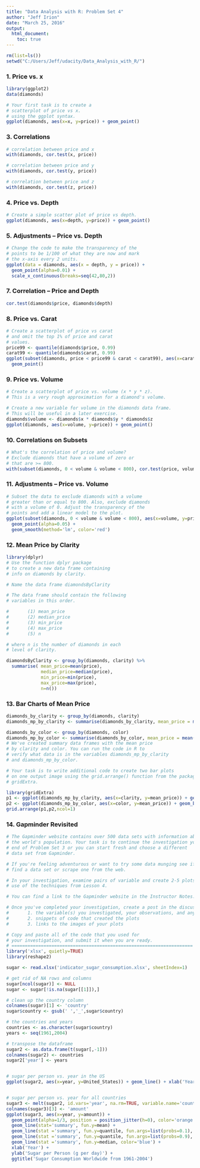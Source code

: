 ```yaml
---
title: "Data Analysis with R: Problem Set 4"
author: "Jeff Irion"
date: "March 25, 2016"
output: 
  html_document:
    toc: true
---
```


```r
rm(list=ls())
setwd("C:/Users/Jeff/udacity/Data_Analysis_with_R/")
```



### 1. Price vs. x

```r
library(ggplot2)
data(diamonds)

# Your first task is to create a
# scatterplot of price vs x.
# using the ggplot syntax.
ggplot(diamonds, aes(x=x, y=price)) + geom_point()
```



### 3. Correlations

```r
# correlation between price and x
with(diamonds, cor.test(x, price))

# correlation between price and y
with(diamonds, cor.test(y, price))

# correlation between price and z
with(diamonds, cor.test(z, price))
```



### 4. Price vs. Depth

```r
# Create a simple scatter plot of price vs depth.
ggplot(diamonds, aes(x=depth, y=price)) + geom_point()
```



### 5. Adjustments -- Price vs. Depth

```r
# Change the code to make the transparency of the
# points to be 1/100 of what they are now and mark
# the x-axis every 2 units. 
ggplot(data = diamonds, aes(x = depth, y = price)) + 
  geom_point(alpha=0.01) +
  scale_x_continuous(breaks=seq(42,80,2))
```



### 7. Correlation -- Price and Depth

```r
cor.test(diamonds$price, diamonds$depth)
```



### 8. Price vs. Carat

```r
# Create a scatterplot of price vs carat
# and omit the top 1% of price and carat
# values.
price99 <- quantile(diamonds$price, 0.99)
carat99 <- quantile(diamonds$carat, 0.99)
ggplot(subset(diamonds, price < price99 & carat < carat99), aes(x=carat, y=price)) +
  geom_point()
```



### 9. Price vs. Volume

```r
# Create a scatterplot of price vs. volume (x * y * z).
# This is a very rough approximation for a diamond's volume.

# Create a new variable for volume in the diamonds data frame.
# This will be useful in a later exercise.
diamonds$volume <- diamonds$x * diamonds$y * diamonds$z
ggplot(diamonds, aes(x=volume, y=price)) + geom_point()
```



### 10. Correlations on Subsets

```r
# What's the correlation of price and volume?
# Exclude diamonds that have a volume of zero or
# that are >= 800.  
with(subset(diamonds, 0 < volume & volume < 800), cor.test(price, volume))
```



### 11. Adjustments -- Price vs. Volume

```r
# Subset the data to exclude diamonds with a volume
# greater than or equal to 800. Also, exclude diamonds
# with a volume of 0. Adjust the transparency of the
# points and add a linear model to the plot.
ggplot(subset(diamonds, 0 < volume & volume < 800), aes(x=volume, y=price)) + 
  geom_point(alpha=0.05) +
  geom_smooth(method='lm', color='red')
```



### 12. Mean Price by Clarity

```r
library(dplyr)
# Use the function dplyr package
# to create a new data frame containing
# info on diamonds by clarity.

# Name the data frame diamondsByClarity

# The data frame should contain the following
# variables in this order.

#       (1) mean_price
#       (2) median_price
#       (3) min_price
#       (4) max_price
#       (5) n

# where n is the number of diamonds in each
# level of clarity.

diamondsByClarity <- group_by(diamonds, clarity) %>%
  summarise( mean_price=mean(price),
             median_price=median(price),
             min_price=min(price),
             max_price=max(price),
             n=n())
```



### 13. Bar Charts of Mean Price

```r
diamonds_by_clarity <- group_by(diamonds, clarity)
diamonds_mp_by_clarity <- summarise(diamonds_by_clarity, mean_price = mean(price))

diamonds_by_color <- group_by(diamonds, color)
diamonds_mp_by_color <- summarise(diamonds_by_color, mean_price = mean(price))
# We've created summary data frames with the mean price
# by clarity and color. You can run the code in R to
# verify what data is in the variables diamonds_mp_by_clarity
# and diamonds_mp_by_color.

# Your task is to write additional code to create two bar plots
# on one output image using the grid.arrange() function from the package
# gridExtra.

library(gridExtra)
p1 <- ggplot(diamonds_mp_by_clarity, aes(x=clarity, y=mean_price)) + geom_bar(stat='identity')
p2 <- ggplot(diamonds_mp_by_color, aes(x=color, y=mean_price)) + geom_bar(stat='identity')
grid.arrange(p1,p2,ncol=1)
```



### 14. Gapminder Revisited

```r
# The Gapminder website contains over 500 data sets with information about
# the world's population. Your task is to continue the investigation you did at the
# end of Problem Set 3 or you can start fresh and choose a different
# data set from Gapminder.

# If you're feeling adventurous or want to try some data munging see if you can
# find a data set or scrape one from the web.

# In your investigation, examine pairs of variable and create 2-5 plots that make
# use of the techniques from Lesson 4.

# You can find a link to the Gapminder website in the Instructor Notes.

# Once you've completed your investigation, create a post in the discussions that includes:
#       1. the variable(s) you investigated, your observations, and any summary statistics
#       2. snippets of code that created the plots
#       3. links to the images of your plots

# Copy and paste all of the code that you used for
# your investigation, and submit it when you are ready.
# ====================================================================
library('xlsx', quietly=TRUE)
library(reshape2)

sugar <- read.xlsx('indicator_sugar_consumption.xlsx', sheetIndex=1)

# get rid of NA rows and columns
sugar[ncol(sugar)] <- NULL
sugar <- sugar[!is.na(sugar[[1]]),]

# clean up the country column
colnames(sugar)[1] <- 'country'
sugar$country <- gsub(' ','_',sugar$country)

# the countries and years
countries <- as.character(sugar$country)
years <- seq(1961,2004)

# transpose the dataframe
sugar2 <- as.data.frame(t(sugar[,-1]))
colnames(sugar2) <- countries
sugar2['year'] <- years


# sugar per person vs. year in the US
ggplot(sugar2, aes(x=year, y=United_States)) + geom_line() + xlab('Year') + ylab('Sugar per Person (g per day)') + ggtitle('Sugar Consumption in the United States')


# sugar per person vs. year for all countries
sugar3 <- melt(sugar2, id.vars='year', na.rm=TRUE, variable.name='country')
colnames(sugar3)[3] <- 'amount'
ggplot(sugar3, aes(x=year, y=amount)) + 
  geom_point(alpha=1/3, position = position_jitter(h=0), color='orange') + 
  geom_line(stat='summary', fun.y=mean) +
  geom_line(stat ='summary', fun.y=quantile, fun.args=list(probs=0.1), linetype=2, color='blue') + 
  geom_line(stat ='summary', fun.y=quantile, fun.args=list(probs=0.9), linetype=2, color='blue') +
  geom_line(stat ='summary', fun.y=median, color='blue') + 
  xlab('Year') + 
  ylab('Sugar per Person (g per day)') +
  ggtitle('Sugar Consumption Worldwide from 1961-2004')
```
